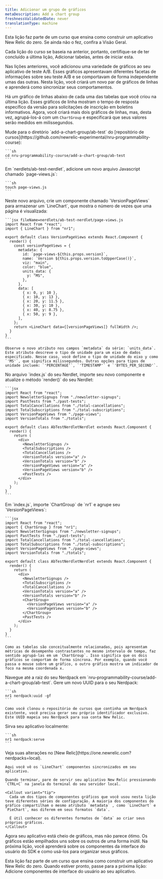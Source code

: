 ```yaml
---
title: Adicionar um grupo de gráficos
metaDescription: Add a chart group
freshnessValidatedDate: never
translationType: machine
---
```


<Callout variant="tip">
  Esta lição faz parte de um curso que ensina como construir um aplicativo New Relic do zero. Se ainda não o fez, confira a Visão Geral.

  Cada lição do curso se baseia na anterior, portanto, certifique-se de ter concluído a última lição, Adicionar tabelas, antes de iniciar esta.
</Callout>

Nas lições anteriores, você adicionou uma variedade de gráficos ao seu aplicativo de teste A/B. Esses gráficos apresentavam diferentes facetas de informações sobre seu teste A/B e se comportavam de forma independente umas das outras. Nesta lição, você criará um novo par de gráficos de linhas e aprenderá como sincronizar seus comportamentos.

Há um gráfico de linhas abaixo de cada uma das tabelas que você criou na última lição. Esses gráficos de linha mostram o tempo de resposta específico da versão para solicitações de inscrição em boletins informativos. Agora, você criará mais dois gráficos de linhas, mas, desta vez, agrupá-los-á com um `ChartGroup` e especificará que seus valores serão medidos em milissegundos.

<Steps>
  <Step>
    Mude para o diretório `add-a-chart-group/ab-test` do [repositório de cursos](https://github.com/newrelic-experimental/nru-programmability-course):

    ```sh
    cd nru-programmability-course/add-a-chart-group/ab-test
    ```
  </Step>

  <Step>
    Em `nerdlets/ab-test-nerdlet`, adicione um novo arquivo Javascript chamado `page-views.js`:

    ```sh
    touch page-views.js
    ```
  </Step>

  <Step>
    Neste novo arquivo, crie um componente chamado `VersionPageViews` para armazenar um `LineChart`, que mostra o número de vezes que uma página é visualizada:

    ```jsx fileName=nerdlets/ab-test-nerdlet/page-views.js
    import React from "react";
    import { LineChart } from "nr1";

    export default class VersionPageViews extends React.Component {
      render() {
        const versionPageViews = {
          metadata: {
            id: `page-views-${this.props.version}`,
            name: `Version ${this.props.version.toUpperCase()}`,
            viz: "main",
            color: "blue",
            units_data: {
              y: "MS",
            },
          },
          data: [
            { x: 0, y: 10 },
            { x: 10, y: 13 },
            { x: 20, y: 11.5 },
            { x: 30, y: 10 },
            { x: 40, y: 8.75 },
            { x: 50, y: 9 },
          ],
        };
        return <LineChart data={[versionPageViews]} fullWidth />;
      }
    }
    ```

    Observe o novo atributo nos campos `metadata` da série: `units_data`. Este atributo descreve o tipo de unidade para um eixo de dados especificado. Nesse caso, você define o tipo de unidade do eixo y como `'MS'`, que significa milissegundos. Outras opções para tipos de unidade incluem: `'PERCENTAGE'`, `'TIMESTAMP'` e `'BYTES_PER_SECOND'`.
  </Step>

  <Step>
    No arquivo `index.js` do seu Nerdlet, importe seu novo componente e atualize o método `render()` do seu Nerdlet:

    ```jsx
    import React from "react";
    import NewsletterSignups from "./newsletter-signups";
    import PastTests from "./past-tests";
    import TotalCancellations from "./total-cancellations";
    import TotalSubscriptions from "./total-subscriptions";
    import VersionPageViews from "./page-views";
    import VersionTotals from "./totals";

    export default class AbTestNerdletNerdlet extends React.Component {
      render() {
        return (
          <div>
            <NewsletterSignups />
            <TotalSubscriptions />
            <TotalCancellations />
            <VersionTotals version="a" />
            <VersionTotals version="b" />
            <VersionPageViews version="a" />
            <VersionPageViews version="b" />
            <PastTests />
          </div>
        );
      }
    }
    ```
  </Step>

  <Step>
    Em `index.js`, importe `ChartGroup` de `nr1` e agrupe seu `VersionPageViews`:

    ```jsx
    import React from "react";
    import { ChartGroup } from "nr1";
    import NewsletterSignups from "./newsletter-signups";
    import PastTests from "./past-tests";
    import TotalCancellations from "./total-cancellations";
    import TotalSubscriptions from "./total-subscriptions";
    import VersionPageViews from "./page-views";
    import VersionTotals from "./totals";

    export default class AbTestNerdletNerdlet extends React.Component {
      render() {
        return (
          <div>
            <NewsletterSignups />
            <TotalSubscriptions />
            <TotalCancellations />
            <VersionTotals version="a" />
            <VersionTotals version="b" />
            <ChartGroup>
              <VersionPageViews version="a" />
              <VersionPageViews version="b" />
            </ChartGroup>
            <PastTests />
          </div>
        );
      }
    }
    ```

    Como as tabelas são conceitualmente relacionadas, pois apresentam métricas de desempenho contrastantes no mesmo intervalo de tempo, faz sentido agrupá-las em um `ChartGroup`. Isso significa que os dois gráficos se comportam de forma síncrona. Por exemplo, quando você passa o mouse sobre um gráfico, o outro gráfico mostra um indicador de foco na mesma coordenada x.
  </Step>

  <Step>
    Navegue até a raiz do seu Nerdpack em `nru-programmability-course/add-a-chart-group/ab-test`.
  </Step>

  <Step>
    Gere um novo UUID para o seu Nerdpack:

    ```sh
    nr1 nerdpack:uuid -gf
    ```

    Como você clonou o repositório de cursos que continha um Nerdpack existente, você precisa gerar seu próprio identificador exclusivo. Este UUID mapeia seu Nerdpack para sua conta New Relic.
  </Step>

  <Step>
    Sirva seu aplicativo localmente:

    ```sh
    nr1 nerdpack:serve
    ```
  </Step>

  <Step>
    Veja suas alterações no [New Relic](https://one.newrelic.com?nerdpacks=local).

    Aqui você vê os `LineChart` componentes sincronizados em seu aplicativo.

    Quando terminar, pare de servir seu aplicativo New Relic pressionando `CTRL+C` na janela do terminal do seu servidor local.

    <Callout variant="tip">
      Cada um dos tipos de componentes gráficos que você usou nesta lição teve diferentes séries de configuração. A maioria dos componentes do gráfico compartilham o mesmo atributo `metadata` , como `LineChart` e `PieChart`, mas diferem em seus formatos `data`.

      É útil conhecer os diferentes formatos de `data` ao criar seus próprios gráficos.
    </Callout>
  </Step>
</Steps>

Agora seu aplicativo está cheio de gráficos, mas não parece ótimo. Os gráficos estão empilhados uns sobre os outros de uma forma inútil. Na próxima lição, você aprenderá sobre os componentes da interface do usuário do SDK e como usá-los para organizar seus gráficos.

<Callout variant="course">
  Esta lição faz parte de um curso que ensina como construir um aplicativo New Relic do zero. Quando estiver pronto, passe para a próxima lição: Adicione componentes de interface do usuário ao seu aplicativo.
</Callout>